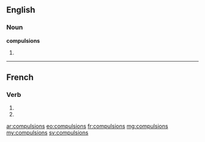 ==English==

===Noun===
'''compulsions'''

# {{plural of|compulsion}}

----

==French==

===Verb===
{{fr-verb-form}}

# {{conjugation of|compulser||1|p|imperf|ind|lang=fr}}
# {{conjugation of|compulser||1|p|pres|sub|lang=fr}}

[[ar:compulsions]]
[[eo:compulsions]]
[[fr:compulsions]]
[[mg:compulsions]]
[[my:compulsions]]
[[sv:compulsions]]